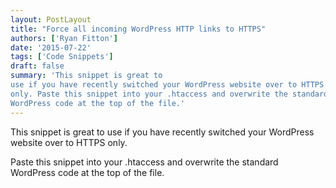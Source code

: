 ```yaml
---
layout: PostLayout
title: "Force all incoming WordPress HTTP links to HTTPS" 
authors: ['Ryan Fitton']
date: '2015-07-22'
tags: ['Code Snippets']
draft: false
summary: 'This snippet is great to
use if you have recently switched your WordPress website over to HTTPS
only. Paste this snippet into your .htaccess and overwrite the standard
WordPress code at the top of the file.'
---
```


This snippet is great to use if you have recently switched your
WordPress website over to HTTPS only.

Paste this snippet into your .htaccess and overwrite the standard
WordPress code at the top of the file.
